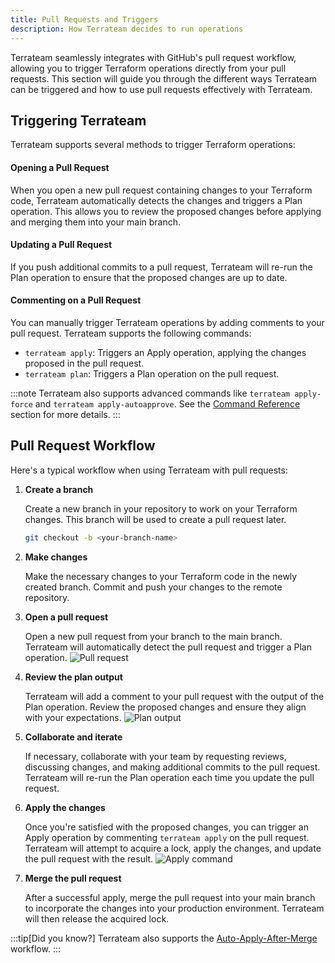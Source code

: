 ```yaml
---
title: Pull Requests and Triggers
description: How Terrateam decides to run operations
---
```





Terrateam seamlessly integrates with GitHub's pull request workflow, allowing you to trigger Terraform operations directly from your pull requests. This section will guide you through the different ways Terrateam can be triggered and how to use pull requests effectively with Terrateam.

## Triggering Terrateam

Terrateam supports several methods to trigger Terraform operations:

#### Opening a Pull Request

When you open a new pull request containing changes to your Terraform code, Terrateam automatically detects the changes and triggers a Plan operation. This allows you to review the proposed changes before applying and merging them into your main branch.

#### Updating a Pull Request

If you push additional commits to a pull request, Terrateam will re-run the Plan operation to ensure that the proposed changes are up to date.

#### Commenting on a Pull Request

You can manually trigger Terrateam operations by adding comments to your pull request. Terrateam supports the following commands:

- `terrateam apply`: Triggers an Apply operation, applying the changes proposed in the pull request.
- `terrateam plan`: Triggers a Plan operation on the pull request.

:::note
Terrateam also supports advanced commands like `terrateam apply-force` and `terrateam apply-autoapprove`. See the [Command Reference](/command-reference) section for more details.
:::

## Pull Request Workflow

Here's a typical workflow when using Terrateam with pull requests:

<Steps>

1. **Create a branch**

    Create a new branch in your repository to work on your Terraform changes. This branch will be used to create a pull request later.
    ```bash
    git checkout -b <your-branch-name>
    ```

2. **Make changes**

    Make the necessary changes to your Terraform code in the newly created branch. Commit and push your changes to the remote repository.

3. **Open a pull request**

    Open a new pull request from your branch to the main branch. Terrateam will automatically detect the pull request and trigger a Plan operation.
    ![Pull request](../../../assets/demo-pr-2.png)

4. **Review the plan output**

    Terrateam will add a comment to your pull request with the output of the Plan operation. Review the proposed changes and ensure they align with your expectations.
    ![Plan output](../../../assets/plan-output.png)
5. **Collaborate and iterate**

    If necessary, collaborate with your team by requesting reviews, discussing changes, and making additional commits to the pull request. Terrateam will re-run the Plan operation each time you update the pull request.

6. **Apply the changes**

    Once you're satisfied with the proposed changes, you can trigger an Apply operation by commenting `terrateam apply` on the pull request. Terrateam will attempt to acquire a lock, apply the changes, and update the pull request with the result.
    ![Apply command](../../../assets/demo-pr-apply.png)
7. **Merge the pull request**

    After a successful apply, merge the pull request into your main branch to incorporate the changes into your production environment. Terrateam will then release the acquired lock.

</Steps>

:::tip[Did you know?]
Terrateam also supports the [Auto-Apply-After-Merge](/advanced-workflows/apply-after-merge) workflow.
:::
